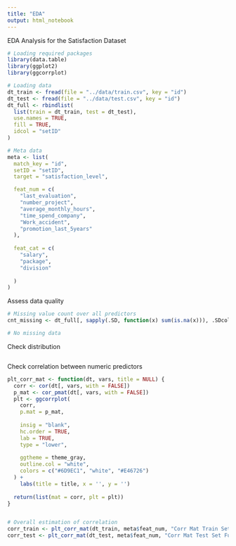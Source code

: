 ```yaml
---
title: "EDA"
output: html_notebook
---
```


EDA Analysis for the Satisfaction Dataset

```r
# Loading required packages
library(data.table)
library(ggplot2)
library(ggcorrplot)

# Loading data
dt_train <- fread(file = "../data/train.csv", key = "id")
dt_test <- fread(file = "../data/test.csv", key = "id")
dt_full <- rbindlist(
  list(train = dt_train, test = dt_test),
  use.names = TRUE,
  fill = TRUE,
  idcol = "setID"
)

# Meta data
meta <- list(
  match_key = "id",
  setID = "setID",
  target = "satisfaction_level",

  feat_num = c(
    "last_evaluation", 
    "number_project", 
    "average_monthly_hours", 
    "time_spend_company",
    "Work_accident",
    "promotion_last_5years"
  ),
  
  feat_cat = c(
    "salary",
    "package",
    "division"
    
  )
)
```

Assess data quality
```r
# Missing value count over all predictors
cnt_missing <- dt_full[, sapply(.SD, function(x) sum(is.na(x))), .SDcols = c(meta$feat_num, meta$feat_cat)]

# No missing data
```

Check distribution
```r




```



Check correlation between numeric predictors
```r
plt_corr_mat <- function(dt, vars, title = NULL) {
  corr <- cor(dt[, vars, with = FALSE])
  p_mat <- cor_pmat(dt[, vars, with = FALSE])
  plt <- ggcorrplot(
    corr, 
    p.mat = p_mat,
    
    insig = "blank",
    hc.order = TRUE, 
    lab = TRUE,
    type = "lower",
    
    ggtheme = theme_gray,
    outline.col = "white",
    colors = c("#6D9EC1", "white", "#E46726")
  ) + 
    labs(title = title, x = '', y = '')
  
  return(list(mat = corr, plt = plt))
}


# Overall estimation of correlation
corr_train <- plt_corr_mat(dt_train, meta$feat_num, "Corr Mat Train Set Full")
corr_test <- plt_corr_mat(dt_test, meta$feat_num, "Corr Mat Test Set Full")
```
